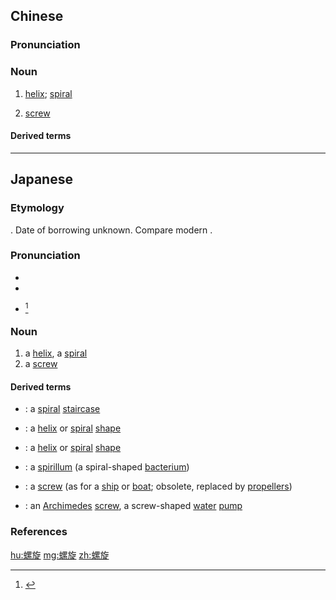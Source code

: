 ==Chinese==
{{zh-forms}}
{{zh-wp}}

===Pronunciation===
{{zh-pron
|m=luóxuán
|c=lo4 syun4
|mn=lê-chn̄g
|cat=n
}}

===Noun===
{{zh-noun}}

# [[helix]]; [[spiral]]
# {{lb|zh|mechanics}} [[screw]]

====Derived terms====
{{zh-der|雙螺旋|螺旋菌|螺旋體|螺旋狀|螺旋槳|螺旋推進機}}

----

==Japanese==
{{ja-kanjitab|ら|せん|yomi=o}}

===Etymology===
{{etyl|zhx|ja|sort=らせん}}. Date of borrowing unknown. Compare modern {{cog|zh|螺旋|tr=luóxuán}}.

===Pronunciation===
* {{l|ja|sc=Latn|音読み|On'yomi}}
* {{IPA|lang=ja|[ɺ̠a̠sẽ̞ɴ]}}
* {{ja-accent-common|h|ら|せん|ɺ̠a̠˨ sẽ̞ɴ˦}}<ref>{{R:NHK Hatsuon}}</ref>

===Noun===
{{ja-noun|らせん}}

# a [[helix]], a [[spiral]]
# a [[screw]]

====Derived terms====
* {{ja-r|螺%旋%階%段|ら%せん% かい%だん}}: a [[spiral]] [[staircase]]
* {{ja-r|螺%旋%形|ら%せん%けい}}: a [[helix]] or [[spiral]] [[shape]]
* {{ja-r|螺%旋%状|ら%せん%じょう}}: a [[helix]] or [[spiral]] [[shape]]
* {{ja-r|螺%旋%状%菌|ら%せん%じょう% きん}}: a [[spirillum]] (a spiral-shaped [[bacterium]])
* {{ja-r|螺%旋%推%進%機|ら%せん% すい%しん%き}}: a [[screw]] (as for a [[ship]] or [[boat]]; obsolete, replaced by [[propeller]]s)
* {{ja-r|螺%旋%水%揚%機|ら%せん% みず%-あげ% き}}: an [[Archimedes]] [[screw]], a screw-shaped [[water]] [[pump]]

===References===
<references/>

[[hu:螺旋]]
[[mg:螺旋]]
[[zh:螺旋]]